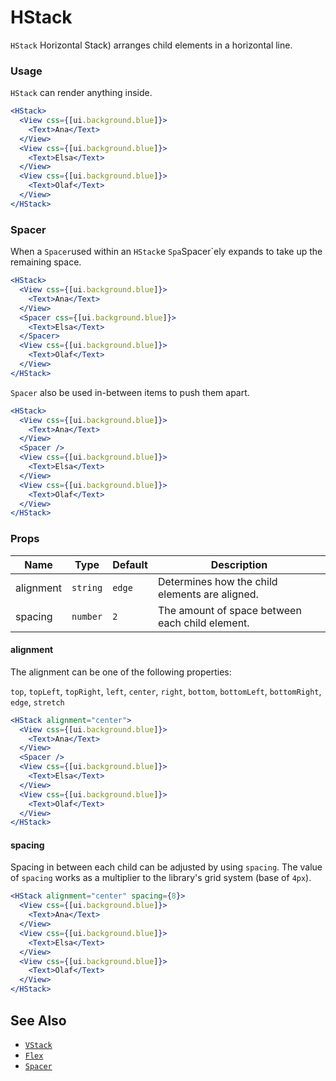 # HStack

`HStack` Horizontal Stack) arranges child elements in a horizontal line.

### Usage

`HStack` can render anything inside.

```jsx live
<HStack>
  <View css={[ui.background.blue]}>
    <Text>Ana</Text>
  </View>
  <View css={[ui.background.blue]}>
    <Text>Elsa</Text>
  </View>
  <View css={[ui.background.blue]}>
    <Text>Olaf</Text>
  </View>
</HStack>
```

### Spacer

When a `Spacer`used within an `HStack`e `Spa`Spacer`ely expands to take up the remaining space.

```jsx live
<HStack>
  <View css={[ui.background.blue]}>
    <Text>Ana</Text>
  </View>
  <Spacer css={[ui.background.blue]}>
    <Text>Elsa</Text>
  </Spacer>
  <View css={[ui.background.blue]}>
    <Text>Olaf</Text>
  </View>
</HStack>
```

`Spacer` also be used in-between items to push them apart.

```jsx live
<HStack>
  <View css={[ui.background.blue]}>
    <Text>Ana</Text>
  </View>
  <Spacer />
  <View css={[ui.background.blue]}>
    <Text>Elsa</Text>
  </View>
  <View css={[ui.background.blue]}>
    <Text>Olaf</Text>
  </View>
</HStack>
```

### Props

| Name      | Type     | Default | Description                                     |
| --------- | -------- | ------- | ----------------------------------------------- |
| alignment | `string` | `edge`  | Determines how the child elements are aligned.  |
| spacing   | `number` | `2`     | The amount of space between each child element. |

#### alignment

The alignment can be one of the following properties:

`top`, `topLeft`, `topRight`, `left`, `center`, `right`, `bottom`, `bottomLeft`, `bottomRight`, `edge`, `stretch`

```jsx live
<HStack alignment="center">
  <View css={[ui.background.blue]}>
    <Text>Ana</Text>
  </View>
  <Spacer />
  <View css={[ui.background.blue]}>
    <Text>Elsa</Text>
  </View>
  <View css={[ui.background.blue]}>
    <Text>Olaf</Text>
  </View>
</HStack>
```

#### spacing

Spacing in between each child can be adjusted by using `spacing`. The value of `spacing` works as a multiplier to the library's grid system (base of `4px`).

```jsx live
<HStack alignment="center" spacing={8}>
  <View css={[ui.background.blue]}>
    <Text>Ana</Text>
  </View>
  <View css={[ui.background.blue]}>
    <Text>Elsa</Text>
  </View>
  <View css={[ui.background.blue]}>
    <Text>Olaf</Text>
  </View>
</HStack>
```

## See Also

- [`VStack`](./vstack)
- [`Flex`](./flex)
- [`Spacer`](./spacer)

